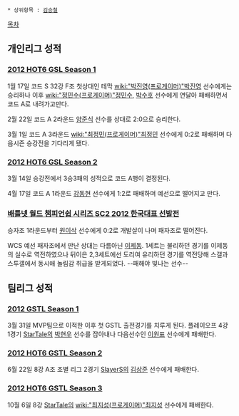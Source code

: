  * 상위항목 : [[김승철]]

[[목차]]

== 개인리그 성적 ==
=== [[2012 HOT6 GSL Season 1]] ===
1월 17일 코드 S 32강 F조 첫상대인 테막 [[wiki:"박진영(프로게이머)"박진영]] 선수에게는 승리하나 이후 [[wiki:"정민수(프로게이머)"정민수]], [[박수호]] 선수에게 연달아 패배하면서 코드 A로 내려가고만다.

2월 22일 코드 A 2라운드 [[양준식]] 선수를 상대로 2:0으로 승리한다.

3월 1일 코드 A 3라운드 [[wiki:"최정민(프로게이머)"최정민]] 선수에게 0:2로 패배하며 다음시즌 승강전을 기다리게 됐다.
=== [[2012 HOT6 GSL Season 2]] ===
3월 14일 승강전에서 3승3패의 성적으로 코드 A행이 결정된다.

4월 17일 코드 A 1라운드 [[강동현]] 선수에게 1:2로 패배하며 예선으로 떨어지고 만다.
=== [[배틀넷 월드 챔피언쉽 시리즈 SC2 2012 한국대표 선발전]] ===
승자조 1라운드부터 [[원이삭]] 선수에게 0:2로 개발살이 나며 패자조로 떨어진다.

WCS 예선 패자조에서 만난 상대는 다름아닌 [[이제동]]. 1세트는 불리하던 경기를 이제동의 실수로 역전하였으나 뒤이은 2,3세트에선 도리여 유리하던 경기를 역전당해 스갤과 스투갤에서 동시애 놀림감 취급을 받게되었다. --패해야 빛나는 선수--
== 팀리그 성적 ==
=== [[2012 GSTL Season 1]] ===
3월 31일 MVP팀으로 이적한 이후 첫 GSTL 출전경기를 치루게 된다. 플레이오프 4강 1경기 [[StarTale]]의 [[박현우]] 선수를 잡아내나 다음선수인 [[이원표]] 선수에게 패배한다.
=== [[2012 HOT6 GSTL Season 2]] ===
6월 22일 8강 A조 조별 리그 2경기 [[SlayerS]]의 [[김상준]] 선수에게 패배한다.
=== [[2012 HOT6 GSTL Season 3]] ===
10월 6일 8강 [[StarTale]]의 [[wiki:"최지성(프로게이머)"최지성]] 선수에게 패배한다.
